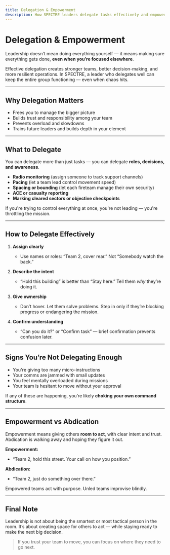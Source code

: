 ```yaml
---
title: Delegation & Empowerment
description: How SPECTRE leaders delegate tasks effectively and empower others to act with confidence.
---
```


# Delegation & Empowerment

Leadership doesn’t mean doing everything yourself — it means making sure everything gets done, **even when you’re focused elsewhere**.

Effective delegation creates stronger teams, better decision-making, and more resilient operations. In SPECTRE, a leader who delegates well can keep the entire group functioning — even when chaos hits.

---

## Why Delegation Matters

- Frees you to manage the bigger picture
- Builds trust and responsibility among your team
- Prevents overload and slowdowns
- Trains future leaders and builds depth in your element

---

## What to Delegate

You can delegate more than just tasks — you can delegate **roles, decisions, and awareness**.

- **Radio monitoring** (assign someone to track support channels)
- **Pacing** (let a team lead control movement speed)
- **Spacing or bounding** (let each fireteam manage their own security)
- **ACE or casualty reporting**
- **Marking cleared sectors or objective checkpoints**

If you're trying to control everything at once, you're not leading — you're throttling the mission.

---

## How to Delegate Effectively

1. **Assign clearly**

   - Use names or roles: “Team 2, cover rear.” Not “Somebody watch the back.”

2. **Describe the intent**

   - “Hold this building” is better than “Stay here.” Tell them _why_ they’re doing it.

3. **Give ownership**

   - Don’t hover. Let them solve problems. Step in only if they’re blocking progress or endangering the mission.

4. **Confirm understanding**
   - “Can you do it?” or “Confirm task” — brief confirmation prevents confusion later.

---

## Signs You’re Not Delegating Enough

- You're giving too many micro-instructions
- Your comms are jammed with small updates
- You feel mentally overloaded during missions
- Your team is hesitant to move without your approval

If any of these are happening, you’re likely **choking your own command structure**.

---

## Empowerment vs Abdication

Empowerment means giving others **room to act**, with clear intent and trust. Abdication is walking away and hoping they figure it out.

**Empowerment:**

- “Team 2, hold this street. Your call on how you position.”

**Abdication:**

- “Team 2, just do something over there.”

Empowered teams act with purpose. Unled teams improvise blindly.

---

## Final Note

Leadership is not about being the smartest or most tactical person in the room. It’s about creating space for others to act — while staying ready to make the next big decision.

> If you trust your team to move, you can focus on where they need to go next.

